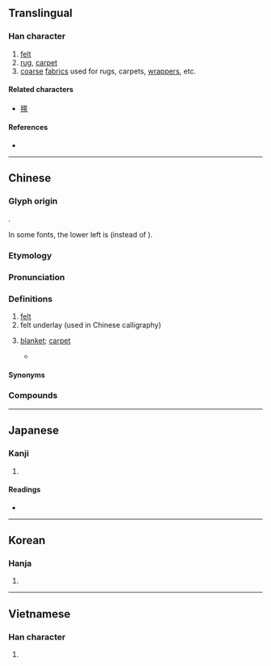{{also|毡|氊}}
{{character info}}
==Translingual==

===Han character===
{{Han char|rn=82|rad=毛|as=13|sn=17|four=02114|canj=YMHQU|ids=⿰亶毛}}

# [[felt]]
# [[rug]], [[carpet]]
# [[coarse]] [[fabric]]s used for rugs, carpets, [[wrapper]]s, etc.

====Related characters====
* [[氊]]

====References====
* {{Han ref|kx=0596.270|dkj=16982|dj=0988.010|hdz=32007.110|uh=6C08|ud=27656|bh=C0D6|bd=49366}}

----

==Chinese==
{{zh-forms|s=毡|alt=氊}}

===Glyph origin===
{{Han etym}}
{{Han compound|亶|毛|t2=hair, fur|ls=psc|c1=p|c2=s}}.

In some fonts, the lower left is {{lang|zh|且}} (instead of {{lang|zh|旦}}).

===Etymology===
{{rfe|zh}}

===Pronunciation===
{{zh-pron
|m=zhān
|m-s=
|c=zin1
|c-t=zen1
|g=
|h=pfs=chân
|j=
|mb=
|md=
|mn=chiⁿ/chian/ml:chiam
|mn_note=chiⁿ - vernacular; chian/chiam - literary
|mn-t=zin1
|w=
|x=
|mc=y
|oc=y
|cat=n
}}

===Definitions===
{{zh-hanzi}}

# [[felt]]
# felt underlay (used in Chinese calligraphy)
# {{lb|zh|Cantonese|Pinghua|Min Dong|Teochew}} [[blanket]]; [[carpet]] {{zh-mw|c:張}}
#* {{zh-x|一 個 人 一 張 氈 怎 相擁|A person and a '''blanket''', how can one hug?|C-LIT|ref='''2020''', {{w2|zh|馮允謙}} ({{w|Jay Fung}}), {{lang|zh|愛斯基摩人之吻}} (Eskimo Kiss)}}

====Synonyms====
{{zh-dial|毯子}}

===Compounds===
{{zh-der|地氈|寒氈一席|如坐鍼氈|如坐針氈|氈毛|毛氈苔|毛裡拖氈|氈帽|氈子|油氈|毛氈|氈毯|氈包|氈笠|氈鄉|氈車|氈裘|氈房|氈上拖毛|氈條|臥雪吞氈|齧雪吞氈|青氈舊物|齧雪餐氈|針氈}}

----

==Japanese==

===Kanji===
{{ja-kanji|grade=|rs=毛13}}

# {{rfdef|ja|sort=毛13}}

====Readings====
* {{ja-readings|goon=せん|kanon=せん}}

----

==Korean==

===Hanja===
{{ko-hanja|모전|전}}

# {{rfdef|ko|sort=毛13}}

----

==Vietnamese==

===Han character===
{{vi-hantu|[[chen]], [[chiên]]|rs=毛13}}

# {{rfdef|vi|sort=毛13}}